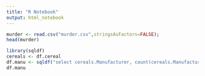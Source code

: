 ```yaml
---
title: "R Notebook"
output: html_notebook
---
```


```r
murder <- read.csv("murder.csv",stringsAsFactors=FALSE);
head(murder)
```


```r
library(sqldf)
cereals <- df.cereal
df.manu <- sqldf("select cereals.Manufacturer, count(cereals.Manufacturer) from cereals group by cereals.Manufacturer")
df.manu
```


